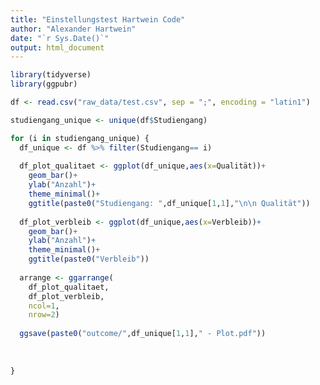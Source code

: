 ```yaml
---
title: "Einstellungstest Hartwein Code"
author: "Alexander Hartwein"
date: "`r Sys.Date()`"
output: html_document
---
```


```r
library(tidyverse)
library(ggpubr)
```

```r
df <- read.csv("raw_data/test.csv", sep = ";", encoding = "latin1")
```

```r
studiengang_unique <- unique(df$Studiengang)
```

```r
for (i in studiengang_unique) {
  df_unique <- df %>% filter(Studiengang== i)
  
  df_plot_qualitaet <- ggplot(df_unique,aes(x=Qualität))+
    geom_bar()+
    ylab("Anzahl")+
    theme_minimal()+
    ggtitle(paste0("Studiengang: ",df_unique[1,1],"\n\n Qualität"))
  
  df_plot_verbleib <- ggplot(df_unique,aes(x=Verbleib))+
    geom_bar()+
    ylab("Anzahl")+
    theme_minimal()+
    ggtitle(paste0("Verbleib"))
  
  arrange <- ggarrange(
    df_plot_qualitaet,
    df_plot_verbleib,
    ncol=1,
    nrow=2)
    
  ggsave(paste0("outcome/",df_unique[1,1]," - Plot.pdf"))
  
  
  
}
```

